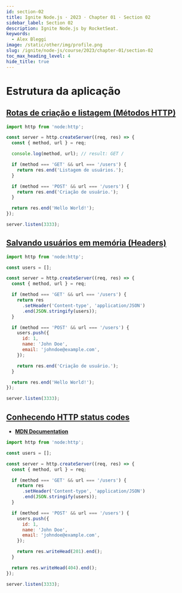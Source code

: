 ```yaml
---
id: section-02
title: Ignite Node.js · 2023 · Chapter 01 · Section 02
sidebar_label: Section 02
description: Ignite Node.js by RocketSeat.
keywords:
  - Alex Bleggi
image: /static/other/img/profile.png
slug: /ignite/node-js/course/2023/chapter-01/section-02
toc_max_heading_level: 4
hide_title: true
---
```



# Estrutura da aplicação

## [Rotas de criação e listagem (Métodos HTTP)](https://app.rocketseat.com.br/node/projeto-01-1/group/estrutura-da-aplicacao-7/lesson/rotas-de-criacao-e-listagem-metodos-http)

```js {4,6,8-10,12-14} title="src/server.js"
import http from 'node:http';

const server = http.createServer((req, res) => {
  const { method, url } = req;

  console.log(method, url); // result: GET /

  if (method === 'GET' && url === '/users') {
    return res.end('Listagem de usuários.');
  }

  if (method === 'POST' && url === '/users') {
    return res.end('Criação de usuário.');
  }

  return res.end('Hello World!');
});

server.listen(3333);
```

## [Salvando usuários em memória (Headers)](https://app.rocketseat.com.br/node/projeto-01-1/group/estrutura-da-aplicacao-7/lesson/salvando-usuarios-em-memoria-headers)

```js {3,9-11,15-19} title="src/server.js"
import http from 'node:http';

const users = [];

const server = http.createServer((req, res) => {
  const { method, url } = req;

  if (method === 'GET' && url === '/users') {
    return res
      .setHeader('Content-type', 'application/JSON')
      .end(JSON.stringify(users));
  }

  if (method === 'POST' && url === '/users') {
    users.push({
      id: 1,
      name: 'John Doe',
      email: 'johndoe@example.com',
    });

    return res.end('Criação de usuário.');
  }

  return res.end('Hello World!');
});

server.listen(3333);
```

## [Conhecendo HTTP status codes](https://app.rocketseat.com.br/node/projeto-01-1/group/estrutura-da-aplicacao-7/lesson/conhecendo-http-status-codes)

- **[MDN Documentation](https://developer.mozilla.org/en-US/docs/Web/HTTP/Status#successful_responses)**

```js {21,24} title="src/server.js"
import http from 'node:http';

const users = [];

const server = http.createServer((req, res) => {
  const { method, url } = req;

  if (method === 'GET' && url === '/users') {
    return res
      .setHeader('Content-type', 'application/JSON')
      .end(JSON.stringify(users));
  }

  if (method === 'POST' && url === '/users') {
    users.push({
      id: 1,
      name: 'John Doe',
      email: 'johndoe@example.com',
    });

    return res.writeHead(201).end();
  }

  return res.writeHead(404).end();
});

server.listen(3333);
```
